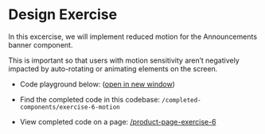 
# Design Exercise

In this excercise, we will implement reduced motion for the Announcements banner component.

This is important so that users with motion sensitivity aren’t negatively impacted by auto-rotating or animating elements on the screen.

- Code playground below: (<a href="/product-page-1" target="_blank" className="underline nx-text-primary-600">open in new window</a>)

- Find the completed code in this codebase: `/completed-components/exercise-6-motion`
- View completed code on a page: <a href="/product-page-exercise-6" className="underline nx-text-primary-600">/product-page-exercise-6</a>

<ProductPage productData={Product} shouldAnimate={true} />